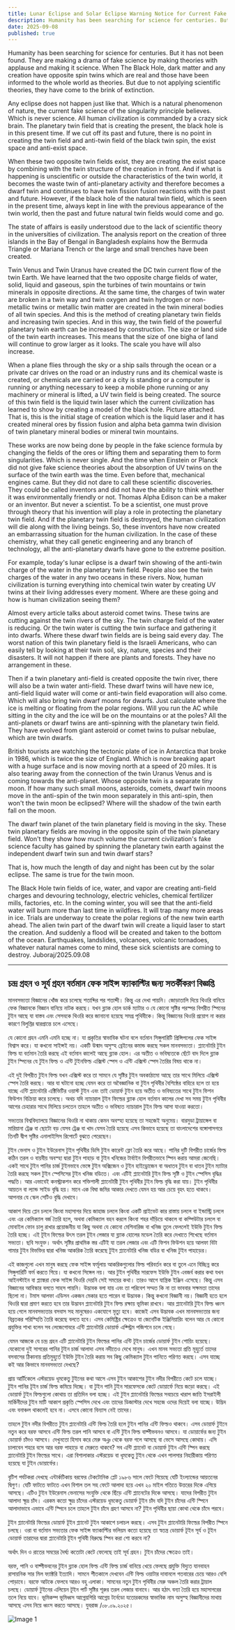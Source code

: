 ```yaml
---
title: Lunar Eclipse and Solar Eclipse Warning Notice for Current Fake Science Faculty
description: Humanity has been searching for science for centuries. But it has not been found. They are making a drama of fake science by making theories with applause and making it science.
date: 2025-09-08
published: true
---
```


 Humanity has been searching for science for centuries. But it has not been found. They are making a drama of fake science by making theories with applause and making it science. When The Black Hole, dark matter and any creation have opposite spin twins which are real and those have been informed to the whole world as theories. But due to not applying scientific theories, they have come to the brink of extinction.

Any eclipse does not happen just like that. Which is a natural phenomenon of nature, the current fake science of the singularity principle believes. Which is never science. All human civilization is commanded by a crazy sick brain. The planetary twin field that is creating the present, the black hole is in this present time. If we cut off its past and future, there is no point in creating the twin field and anti-twin field of the black twin spin, the exist space and anti-exist space.

When these two opposite twin fields exist, they are creating the exist space by combining with the twin structure of the creation in front. And if what is happening is unscientific or outside the characteristics of the twin world, it becomes the waste twin of anti-planetary activity and therefore becomes a dwarf twin and continues to have twin fission fusion reactions with the past and future. However, if the black hole of the natural twin field, which is seen in the present time, always kept in line with the previous appearance of the twin world, then the past and future natural twin fields would come and go. 

The state of affairs is easily understood due to the lack of scientific theory in the universities of civilization. The analysis report on the creation of three islands in the Bay of Bengal in Bangladesh explains how the Bermuda Triangle or Mariana Trench or the large and small trenches  have been created.

Twin Venus and Twin Uranus have created the DC twin current flow of the twin Earth. We have learned that the two opposite charge fields of water, solid, liquid and gaseous, spin the turbines of twin mountains or twin minerals in opposite directions. At the same time, the charges of twin water are broken in a twin way and twin oxygen and twin hydrogen or non-metallic twins or metallic twin matter are created in the twin mineral bodies of all twin species. And this is the method of creating planetary twin fields and increasing twin species. And in this way, the twin field of the powerful planetary twin earth can be increased by construction. The size or land side of the twin earth increases. This means that the size of one bigha of land will continue to grow larger as it looks. The scale you have will also increase.

When a plane flies through the sky or a ship sails through the ocean or a private car drives on the road or an industry runs and its chemical waste is created, or chemicals are carried or a city is standing or a computer is running or anything necessary to keep a mobile phone running or any machinery or mineral is lifted, a UV twin field is being created. The source of this twin field is the liquid twin laser which the current civilization has learned to show by creating a model of the black hole. Picture attached.
That is, this is the initial stage of creation which is the liquid laser and it has created mineral ores by fission fusion and alpha beta gamma twin division of twin planetary mineral bodies or mineral twin mountains.

These works are now being done by people in the fake science formula by changing the fields of the ores or lifting them and separating them to form singularities. Which is never single. And the time when Einstein or Planck did not give fake science theories about the absorption of UV twins on the surface of the twin earth was the time. Even before that, mechanical engines came. But they did not dare to call these scientific discoveries. They could be called inventors and did not have the ability to think whether it was environmentally friendly or not. Thomas Alpha Edison can be a maker or an inventor. But never a scientist. To be a scientist, one must prove through theory that his invention will play a role in protecting the planetary twin field. And if the planetary twin field is destroyed, the human civilization will die along with the living beings.
So, these inventors have now created an embarrassing situation for the human civilization. In the case of these chemistry, what they call genetic engineering and any branch of technology, all the anti-planetary dwarfs have gone to the extreme position.

For example, today's lunar eclipse is a dwarf twin showing of the anti-twin charge of the water in the planetary twin field. People also see the twin charges of the water in any two oceans in these rivers. Now, human civilization is turning everything into chemical twin water by creating UV twins at their living addresses every moment. Where are these going and how is human civilization seeing them?

Almost every article talks about asteroid comet twins. These twins are cutting against the twin rivers of the sky. The twin charge field of the water is reducing. Or the twin water is cutting the twin surface and gathering it into dwarfs. Where these dwarf twin fields are is being said every day. The worst nation of this twin planetary field is the Israeli Americans, who can easily tell by looking at their twin soil, sky, nature, species and their disasters. It will not happen if there are plants and forests. They have no arrangement in these.

Then if a twin planetary anti-field is created opposite the twin river, there will also be a twin water anti-field. These dwarf twins will have new ice, anti-field liquid water will come or anti-twin field evaporation will also come. Which will also bring twin dwarf moons for dwarfs. Just calculate where the ice is melting or floating from the polar regions. Will you run the AC while sitting in the city and the ice will be on the mountains or at the poles? All the anti-planets or dwarf twins are anti-spinning with the planetary twin field. They have evolved from giant asteroid or comet twins to pulsar nebulae, which are twin dwarfs.
       
British tourists are watching the tectonic plate of ice in Antarctica that broke in 1986, which is twice the size of England. Which is now breaking apart with a huge surface and is now moving north at a speed of 20 miles. It is also tearing away from the connection of the twin Uranus Venus and is coming towards the anti-planet. Whose opposite twin is a separate tiny moon. If how many such small moons, asteroids, comets, dwarf twin moons move in the anti-spin of the twin moon separately in this anti-spin, then won't the twin moon be eclipsed? Where will the shadow of the twin earth fall on the moon.

The dwarf twin planet of the twin planetary field is moving in the sky. These twin planetary fields are moving in the opposite spin of the twin planetary field. Won't they show how much volume the current civilization's fake science faculty has gained by spinning the planetary twin earth against the independent dwarf twin sun and twin dwarf stars?

That is, how much the length of day and night has been cut by the solar eclipse. The same is true for the twin moon.

 The Black Hole twin fields of ice, water, and vapor are creating anti-field charges and devouring technology, electric vehicles, chemical fertilizer mills, factories, etc. In the coming winter, you will see that the anti-field water will burn more than last time in wildfires. It will trap many more areas in ice. Trials are underway to create the polar regions of the new twin earth ahead. The alien twin part of the dwarf twin will create a liquid laser to start the creation. And suddenly a flood will be created and taken to the bottom of the ocean. Earthquakes, landslides, volcanoes, volcanic tornadoes, whatever natural names come to mind, these sick scientists are coming to destroy.
Juboraj/2025.09.08

---

## চন্দ্র গ্রহন ও সূর্য গ্রহন বর্তমান  ফেক সাইন্স ফ‍্যাকাল্টির জন‍্য  সতর্কীকরণ বিজ্ঞপ্তি 

মানবসভ‍্যতা বিজ্ঞানের খোঁজ করে চলেছে শতাব্দির পর শতাব্দী। কিন্তু এর দেখা  পায়নি। জোড়াতালি দিয়ে থিওরি বানিয়ে ফেক বিজ্ঞানকে বিজ্ঞান বানিয়ে নাটক করছে। যখন ব্ল‍্যাক হোল ডার্ক ম‍্যাটার ও যে কোনো সৃষ্টির পরস্পর বিপরীত স্পিনের টুইন  আছে যা বাস্তব এবং সেসবকে থিওরি করে জানানো হয়েছে সমগ্র পৃথিবীকে। কিন্তু বিজ্ঞানের থিওরি প্রয়োগ না করার কারণে বিলুপ্তির দ্বারপ্রান্তে চলে এসেছে। 

যে কোনো গ্রহন এমনি এমনি হচ্ছে না। যা প্রকৃতির স্বাভাবিক ঘটনা বলে বর্তমান সিঙ্গুলারিটি প্রিন্সিপলের ফেক সাইন্স বিশ্বাস করে। যা কখনো সাইন্সই নয়। একটি উন্মাদ  অসুস্হ ব্রেইনের কমান্ড করছে সকল মানবসভ‍্যতা। প্ল‍্যানেটারি টুইন ফিল্ড যা বর্তমান তৈরি করছে এই বর্তমান কালেই আছে ব্ল‍্যাক হোল। এর অতীত ও ভবিষ‍্যতকে ছেঁটে বাদ দিলে ব্ল‍্যাক টুইন স্পিনের যে টুইন  ফিল্ড ও এন্টি টুইনফিল্ড এক্সিস্ট স্পেস ও এন্টি এক্সিস্ট  স্পেস তৈরির বিষয় থাকে না। 

এই দুই বিপরীত টুইন ফিল্ড যখন এক্সিস্ট করে তা সামনে যে সৃষ্টির টুইন অবকাঠামো আছে তার সাথে মিলিয়ে এক্সিস্ট স্পেস তৈরি করছে। আর যা ঘটানো হচ্ছে যেমন করে তা অবৈজ্ঞানিক বা টুইন পৃথিবীর বৈশিষ্ঠের বাহিরে হলে তা হয়ে যাচ্ছে এন্টি প্ল‍্যানেটারি এক্টিভিটির ওয়াস্ট টুইন এবং তাই ডোয়ার্ফ টুইন হয়ে অতীত ও ভবিষ‍্যতের সাথে টুইন ফিশন ফিউশন বিক্রিয়া করে চলেছে। অথচ যদি ন‍্যাচারাল টূইন ফিল্ডের ব্ল‍্যাক হোল বর্তমান কালের দেখা সব সময় টুইন পৃথিবীর  আগের চেহারার সাথে মিলিয়ে চলতেন তাহলে অতীত ও ভবিষ‍্যত ন‍্যাচারাল টুইন ফিল্ড আসা যাওয়া করতো। 

সভ‍্যতার বিশ্ববিদ্যালয়ে বিজ্ঞানের থিওরি না থাকায় কেমন অবস্হা হয়েছে তা সহজেই অনুমেয়। বারমুডা ট্রায়াঙ্গেল বা মারিয়ানা ট্রেঞ্জ বা ছোটো বড় যেসব ট্রেঞ্জ বা খাদ যেসব তৈরি হয়েছে এসব কিভাবে হয়েছে তা বাংলাদেশের বঙ্গোপাসগরে তিনটি দ্বীপ সৃষ্টির   এনালাইসিস রিপোর্টে বুঝতে পেরেছেন। 

টুইন ভেনাস ও টুইন ইউরেনাস টুইন পৃথিবীর ডিসি টুইন কারেন্ট ফ্লো তৈরি করে আছে। পানির দুটি বিপরীত চার্জের ফিল্ড কঠিন তরল ও বায়বীয় অবস্হা দ্বারা টুইন পাহাড় বা টুইন খনিজের টার্বাইন বিপরীতভাবে স্পিন করায় আমরা জেনেছি। একই সাথে টুইন পানির চার্জ টুইনভাবে ভেঙ্গে টুইন অক্সিজেন ও টুইন হাইড্রোজেন বা অধাতব টুইন বা ধাতব টুইন ম‍্যাটার তৈরি করছে সকল টুইন স্পেসিসের টুইন খনিজ বডিতে। এবং এটিই প্ল‍্যানেটারি টুইন ফিল্ড সৃষ্টি ও টুইন স্পেসিস বৃদ্ধির পদ্ধতি। আর এভাবেই
 কনস্ট্রাকশন করে শক্তিশালী প্ল‍্যানেটারী টুইন পৃথিবীর টুইন ফিল্ড বৃদ্ধি করা যায়। টুইন পৃথিবীর আয়তন বা ল‍্যান্ড সাইড বৃদ্ধি হয়। মানে এক বিঘা জমির আকার দেখতে যেমন হয় আর চেয়ে বৃহৎ হতে থাকবে। আপনার যে  স্কেল সেটিও বৃদ্ধি দেখাবে। 

আকাশ দিয়ে প্লেন চললে কিংবা মহাসাগর দিয়ে জাহাজ চললে কিংবা একটি প্রাইভেট কার রাস্তায় চললে বা ইন্ডাস্ট্রি চললে এবং এর কেমিক‍্যাল বর্জ তৈরি হলে, অথবা কেমিক‍্যাল বহন করলে কিংবা শহর দাঁড়িয়ে থাকলে বা কম্পিউটার চললে বা মোবাইল ফোন চালু রাখার প্রয়োজনীয় যা কিছু অথবা যে কোনো মেশিনারিজ বা খনিজ তুলে ফেললেই ইউভি টুইন ফিল্ড তৈরি হচ্ছে। এই টূইন ফিল্ডের উৎস তরল টূইন লেজার যা ব্ল‍্যাক হোলের মডেল তৈরি করে দেখাতে  শিখেছে বর্তমান সভ‍্যতা। ছবি সংযুক্ত।
 অর্থাৎ সৃষ্টির প্রাথমিক স্তর এটিই যা তরল লেজার এবং এটি ফিশন ফিউশন হয়ে আলফা বিটা গামার টুইন বিভক্তির দ্বারা খনিজ আকরিক তৈরি করেছে টুইন প্ল‍্যানেটারি খনিজ বডির বা খনিজ টুইন পাহাড়ের।

এই কাজগুলো এখন মানুষ করছে ফেক সাইন্স ফর্মূলায় আকরিকগুলোর ফিল্ড পরিবর্তন করে বা তুলে এনে  বিচ্ছিন্ন করে সিঙ্গুলারিটি ফর্ম করতে গিয়ে। যা কখনো সিঙ্গেল নয়। আর টুইন পৃথিবীর সারফেস ইউভি টুইন এবজর্ব করার কথা যখন আইনস্টাইন বা প্ল‍্যাঙ্করা ফেক সাইন্স থিওরি দেয়নি সেই সময়ের কথা। তারও আগে যান্ত্রিক ইঞ্জিন এসেছে। কিন্তু এসব বিজ্ঞানের আবিস্কার বলতে সাহস পায়নি। উদ্ভাবক বলা যায় এবং তা পরিবেশ সম্মত কি না তা ভাববার সক্ষমতা তাদের ছিলো না। টমাস আলফা এডিসন একজন মেকার হতে পারেন বা উদ্ভাবক। কিন্তু কখনো বিজ্ঞানী নয়। বিজ্ঞানী হতে হলে থিওরি দ্বারা প্রমাণ করতে হবে তার উদ্ভাবন  প্ল‍্যানেটারি টুইন ফিল্ড রক্ষায় ভূমিকা রাখবে। আর প্ল‍্যানেটারি টুইন ফিল্ড ধ্বংস হয়ে গেলে মানবসভ‍্যতার বসবাস সহ মানুষেরও একযোগে মৃত‍্যু হবে। 
কাজেই এসব উদ্ভাবক এখন মানবসভ‍্যতার জন‍্য বিব্রতকর পরিস্হিতি তৈরি করেছে বলতে হবে। এসব কেমিষ্ট্রির ক্ষেত্রেও যা জেনেটিক ইঞ্জিনিয়ারিং বলেন আর যে কোনো প্রযুক্তির শাখা বলেন সব লেজেগোবরে এন্টি প্ল‍্যানেটারি ডোয়ার্ফ এক্স্ট্রিম পজিশনে চলে গেছে। 

যেমন আজকে যে চন্দ্র গ্রহন এটি প্ল‍্যানেটারি টুইন ফিল্ডের পানির এন্টি টূইন চার্জের ডোয়ার্ফ টুইন শোয়িং হয়েছে। যেকোনো দুই সাগরের পানির টুইন চার্জ আলাদা এসব নদীতেও দেখে মানুষ। এখন মানব সভ‍্যতা প্রতি মূহুর্তে তাদের বসবাসের ঠিকানায় প্রতিমুহুর্তে ইউভি টুইন তৈরি করায় সব কিছু কেমিক‍্যাল টুইন পানিতে পরিণত করছে। এসব যাচ্ছে কই আর কিভাবে মানবসভ‍্যতা দেখছে? 

প্রায় আর্টিকেলে এস্টরয়েড ধূমকেতু টুইনের কথা আসে এসব টুইন আকাশের টুইন নদীর বিপরীতে কেটে চলে যাচ্ছে। টুইন পানির টূইন চার্জ ফিল্ড কমিয়ে দিচ্ছে। বা টুইন পানি টুইন  সারফেসকে কেটে ডোয়ার্ফে নিয়ে জড়ো করছে। এই ডোয়ার্ফ টুইন ফিল্ডগুলো কোথায় তা প্রতিদিন বলা হচ্ছে। এই টুইন প্ল‍্যানেটারি ফিল্ডের সবচেয়ে খারাপ জাতি ইসরাইলী মার্কিনীদের টুইন মাটি আকাশ  প্রকৃতি স্পেসিস দেখে এবং তাদের ডিজাস্টার দেখে সহজে ওদের দিয়েই বলা যাচ্ছে। উদ্ভিদ এবং বনাঞ্চল থাকলেই হবে না। এসবে কোনো বিন‍্যাস নেই তাদের। 

তাহলে টুইন নদীর বিপরীতে টুইন প্ল‍্যানেটারি এন্টি ফিল্ড তৈরি হলে টুইন পানির এন্টি ফিল্ডও থাকবে। এসব ডোয়ার্ফ টুইনে নতুন করে বরফ আসবে এন্টি ফিল্ড তরল পানি আসবে বা এন্টি টুইন ফিল্ড বাষ্পীভবনও আসবে। যা ডোয়ার্ফের জন‍্য টুইন ডোয়ার্ফ চাঁদও আসবে।   দেখুনতো হিসাব করে মেরু অঞ্ল থেকে বরফ গলে আসছে বা ভেসে আসছে কোথায়। এসি চালাবেন শহরে বসে আর বরফ পাহাড়ে বা মেরুতে থাকবে? সব এন্টি প্ল‍্যানেট বা ডোয়ার্ফ টুইন এন্টি স্পিন করছে প্ল‍্যানেটারি টুইন ফিল্ডের সাথে। এরা বিশালাকার এস্টরয়েড বা ধূমকেতু টুইন থেকে এখন পালসার নিহারীকায় পরিণত হয়েছে যা টুইন ডোয়ার্ফের। 

বৃটিশ পর্যটকরা দেখছে এন্টার্কটিকায় বরফের টেকটোনিক প্লেট ১৯৮৬ সালে ফেটে গিয়েছে যেটি ইংল‍্যান্ডের আয়তনের দ্বিগুণ। যেটি ফাটতে ফাটতে এখন বিশাল তল সহ ফেটে  আলাদা হয়ে এখন ২০ মাইল গতিতে উত্তরের দিকে এগিয়ে আসছে। এটিও টুইন ইউরেনাস ভেনাসের সংযুক্তি থেকে ছিঁড়ে এন্টি প্ল‍্যানেটের দিকে আসছে। যাদের বিপরীত টুইন আলাদা ক্ষূদ্র চাঁদ। এরকম কতো ক্ষুদ্র চাঁদের এস্টরয়েড ধূমকেতু ডোয়ার্ফ টূইন চাঁদ যদি টুইন চাঁদের এন্টি স্পিনে আলাদাভাবে এভাবে এন্টি স্পিনে চলে তাহলে টুইন চাঁদে গ্রহণ আসবে না? টুইন পৃথিবীর ছায়া কোথা থেকে চাঁদে পরবে।

টুইন প্ল‍্যানেটারি ফিল্ডের ডোয়ার্ফ টূইন প্ল‍্যানেট টুইন আকাশে চলাচল করছে। এসব টুইন প্ল‍্যানেটারি ফিল্ডের বিপরীত স্পিনে চলছে। ওরা বা বর্তমান সভ‍্যতার ফেক সাইন্স ফ‍্যাকাল্টির ভলিয়ম কতো হয়েছে তা স্বতন্ত্র ডোয়ার্ফ টূইন সূর্য ও টূইন ডোয়ার্ফ তারাদের দ্বারা প্ল‍্যানেটারি টূইন পৃথিবী বিরুদ্ধে স্পিন করা শো করবে না? 

অর্থাৎ দিন ও রাতের সময়ের দৈর্ঘ‍্য কতোটা কেটে ফেলেছে তাই সূর্য গ্রহন। টুইন চাঁদের ক্ষেত্রেও তাই। 

বরফ, পানি ও বাষ্পীভবনের টুইন ব্ল‍্যাক হোল ফিল্ড এন্টি ফিল্ড চার্জ বানিয়ে খেয়ে ফেলছে প্রযুক্তি বিদ‍্যুত যানবাহন রাসায়নিক সার মিল ফ‍্যাক্টরি ইত‍্যাদি। সামনে শীতকালে দেখবেন এন্টি ফিল্ড ওয়াটার দাবানলে গতবারের চেয়ে আরও বেশি পোড়াবে। বরফে আটকে ফেলবে আরও বহু এলাকা। সামনের নতুন টুইন পৃথিবীর মেরু অঞ্চল তৈরি করার ট্রায়াল চলছে। ডোয়ার্ফ টুইনের এলিয়েন টূইন পার্ট সৃষ্টির শূরুর তরল লেজার বানাবে। আর হঠাৎ বন‍্যা তৈরি হয়ে মহাসাগরের তলে নিয়ে যাবে। ভূমিকম্প ভূমিধ্বস আগ্নেয়গিরি আগ্নেয় টর্নেডো যতোরকমের স্বাভাবিক নাম অসুস্হ বিজ্ঞানীদের মাথায় আসছে এসব নিয়ে ধ্বংস করতে আসছে। 
যুবরাজ /০৮.০৯.২০২৫।

![Image 1]( https://github.com/arifalmas/Rakim-University/blob/main/public/2025-09-08.jpeg?raw=true )
